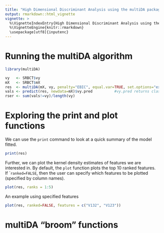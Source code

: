```yaml
---
title: "High Dimensional Discriminant Analysis using the multiDA package"
output: rmarkdown::html_vignette
vignette: >
  %\VignetteIndexEntry{High Dimensional Discriminant Analysis using the multiDA package}
  %\VignetteEngine{knitr::rmarkdown}
  \usepackage[utf8]{inputenc}
---
```



# Running the multiDA algorithm

```r
library(multiDA)

vy   <- SRBCT$vy
mX   <- SRBCT$mX
res  <- multiDA(mX, vy, penalty="EBIC", equal.var=TRUE, set.options="exhaustive")
vals <- predict(res, newdata=mX)$vy.pred          #vy.pred returns class labels
rser <- sum(vals!=vy)/length(vy)
```


# Exploring the print and plot functions 

We can use the ```print``` command to look at a quick summary of the model fitted.

```r
print(res)
```

Further, we can plot the kernel density estimates of features we are interested in. By default, the ```plot``` function plots the top 10 ranked features. If ```ranked=FALSE``, then the user can specify which features to be plotted (specified by column names).

```r
plot(res, ranks = 1:5)
```

An example using specified features
```r
plot(res, ranked=FALSE, features = c("V132", "V123"))
```



# multiDA "broom" functions
